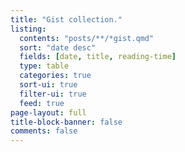 ```yaml
---
title: "Gist collection."
listing:
  contents: "posts/**/*gist.qmd"
  sort: "date desc"
  fields: [date, title, reading-time]
  type: table
  categories: true
  sort-ui: true
  filter-ui: true
  feed: true
page-layout: full
title-block-banner: false
comments: false
---
```



